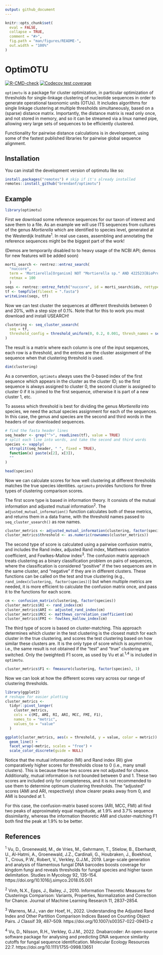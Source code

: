 ```yaml
---
output: github_document
---
```


<!-- README.md is generated from README.Rmd. Please edit that file -->

```r
knitr::opts_chunk$set(
  eval = FALSE,
  collapse = TRUE,
  comment = "#>",
  fig.path = "man/figures/README-",
  out.width = "100%"
)
```

# OptimOTU

<!-- badges: start -->
[![R-CMD-check](https://github.com/brendanf/optimotu/actions/workflows/R-CMD-check.yaml/badge.svg)](https://github.com/brendanf/optimotu/actions/workflows/R-CMD-check.yaml)
[![Codecov test coverage](https://codecov.io/gh/brendanf/optimotu/graph/badge.svg)](https://app.codecov.io/gh/brendanf/optimotu)
<!-- badges: end -->

`optimotu` is a package for cluster optimization, in particular optimization of
thresholds for single-linkage clustering of nucleotide sequences in order to
generate operational taxonomic units (OTUs).
It includes algorithms for single linkage clustering at multiple thresholds
simultaneously, based on a (sparse) distance matrix.
Importantly, the distance matrix is read only once, and not stored in memory,
and so it can be streamed via a linux named pipe, allowing very large sets of
sequences to be efficiently clustered.

Functionality for pairwise distance calculations is in development, using
some of the fastest published libraries for pairwise global sequence alignment.

## Installation

You can install the development version of optimotu like so:

``` r
install.packages("remotes") # skip if it's already installed
remotes::install_github("brendanf/optimotu")
```

## Example

```r
library(optimotu)
```

First we download some reference sequences for our taxon of interest and save
them to a file.
As an example we will use ITS sequences from cultures of the genus *Mortierella*
which are identified to species level, generated at the Westerdijk Institute^1^.
In real use cases, assembling and annotating the reference sequences might be
the biggest part of the work!

(Demos are temporarily disabled to to heavy usage of the NCBI API; demos 
for new features will be added soon)

```r
morti_search <- rentrez::entrez_search(
  "nuccore",
  term = 'Mortierella[Organism] NOT "Mortierella sp." AND 422523[BioProject] AND internal transcribed spacer',
  retmax = 100
  )
seqs <- rentrez::entrez_fetch("nuccore", id = morti_search$ids, rettype = "fasta")
tf <- tempfile(fileext = ".fasta")
writeLines(seqs, tf)
```

Now we can test cluster the sequences at different thresholds between 0 and 20%,
with a step size of 0.1%.
Note that for this to work you must download and install USEARCH!

```r
clustering <- seq_cluster_usearch(
  seq = tf,
  threshold_config = threshold_uniform(0, 0.2, 0.001, thresh_names = seq(0, 0.2, 0.001))
)
```

The result is a matrix where each column is one of the input sequences, each row
is a threshold, and the entries are the cluster assignment of the sequence when
that clustering threshold is used.

```r
dim(clustering)
```

As a convention, `optimotu` always uses the 0-based index of the first sequence which appears in the cluster as the cluster ID; so the first sequence is always assigned to cluster 0, the second cluster is assigned to cluster 0 if it is joined to the first sequence, otherwise it is part of a new cluster 1, etc.

To assess which threshold is best for dividing the genus _Mortierella_ into
species, we need the actual species assignment for each of the sequences. In
this case, the genus and species are the second and third words in the headers
of our downloaded sequences.

```r
# find the fasta header lines
seq_header <- grep("^>", readLines(tf), value = TRUE)
# split each line into words, and take the second and third words
species <- vapply(
  strsplit(seq_header, " ", fixed = TRUE),
  function(x) paste(x[2], x[3]),
  ""
)

head(species)
```


Now we can calculate scores for how well clustering at different thresholds
matches the true species identities.
`optimotu` provides functions for three types of clustering comparison scores.

The first score type is based in information theory.
It consists of the mutual information and adjusted mutual information^2^.
The `adjusted_mutual_information()` function calculates both of these metrics,
and returns them in a data frame, with the threshold names passed to
`seq_cluster_usearch()` as row names.

```r
cluster_metrics <- adjusted_mutual_information(clustering, factor(species))
cluster_metrics$threshold <- as.numeric(rownames(cluster_metrics))
```

The second type of score is calculated using a pairwise confusion matrix, and
includes the Rand index, adjusted Rand index,
Matthews correlation coefficient,
and Fowlkes-Mallow index^3^.
The confusion matrix approach treats clustering as a binary classification
problem on pairs of sequences, where the classification is considered "positive"
if the two sequences are in the same cluster, and "negative" if they are in
different clusters.
These functions can be called on the test and true clustering (e.g.,
`rand_index(clustering, factor(species))`) but when multiple metrics are needed,
it is more efficient to calculate the confusion matrix once, and pass it to the
functions for each score.

```r
cm <- confusion_matrix(clustering, factor(species))
cluster_metrics$RI <- rand_index(cm)
cluster_metrics$ARI <- adjusted_rand_index(cm)
cluster_metrics$MCC <- matthews_correlation_coefficient(cm)
cluster_metrics$FMI <- fowlkes_mallow_index(cm)
```


The third type of score is based on cluster-matching.
This approach determines which cluster in the test clustering is the closest
match for each cluster in the true clustering, and scores the test clustering
based on how similar these clusters are.
It is the only type of score which is asymmetric, i.e., the same result is not
obtained if the "test" and "true" clustering are switched.
Only the (weighted) F1 score, as used by Vu et al.^1,4^ is included in
`optimotu`.

```r
cluster_metrics$F1 <- fmeasure(clustering, factor(species), 1)
```

Now we can look at how the different scores vary across our range of clustering
thresholds.

```r
library(ggplot2)
# reshape for easier plotting
cluster_metrics <- 
  tidyr::pivot_longer(
    cluster_metrics,
    cols = c(MI, AMI, RI, ARI, MCC, FMI, F1),
    names_to = "metric",
    values_to = "value"
  )

ggplot(cluster_metrics, aes(x = threshold, y = value, color = metric)) +
  geom_line() +
  facet_wrap(~metric, scales = "free") +
  scale_color_discrete(guide = NULL)
```

Notice that the mutual information (MI) and Rand index (RI) give comparatively
higher scores for thresholds close to 0 (i.e., many small clusters).
This is because these two scores are not adjusted for chance.
Additionally, mutual information is not bounded between 0 and 1.
These two scores are included only for completeness, and it is not recommended
to use them to determine optimum clustering thresholds.
The "adjusted" scores (AMI and ARI, respectively) show clearer peaks away from
0, and AMI is bounded at 1.

For this case, the confusion-matrix based scores (ARI, MCC, FMI) all find two
peaks of approximately equal magnitude, at 1.9% and 3.7% sequence dissimilarity, whereas the information theoretic AMI and cluster-matching F1 both find the
peak at 1.9% to be better.

## References

^1^ Vu, D., Groenewald, M., de Vries, M., Gehrmann, T., Stielow, B., Eberhardt, U., Al-Hatmi, A., Groenewald, J.Z., Cardinali, G., Houbraken, J., Boekhout, T., Crous, P.W., Robert, V., Verkley, G.J.M., 2019. Large-scale generation and analysis of filamentous fungal DNA barcodes boosts coverage for kingdom fungi and reveals thresholds for fungal species and higher taxon delimitation. Studies in Mycology 92, 135–154. https://doi.org/10.1016/j.simyco.2018.05.001

^2^ Vinh, N.X., Epps, J., Bailey, J., 2010. Information Theoretic Measures for Clusterings Comparison: Variants, Properties, Normalization and Correction for Chance. Journal of Machine Learning Research 11, 2837–2854.

^3^ Warrens, M.J., van der Hoef, H., 2022. Understanding the Adjusted Rand Index and Other Partition Comparison Indices Based on Counting Object Pairs. J Classif 39, 487–509. https://doi.org/10.1007/s00357-022-09413-z

^4^ Vu, D., Nilsson, R.H., Verkley, G.J.M., 2022. Dnabarcoder: An open-source software package for analysing and predicting DNA sequence similarity cutoffs for fungal sequence identification. Molecular Ecology Resources 22:7. https://doi.org/10.1111/1755-0998.13651
